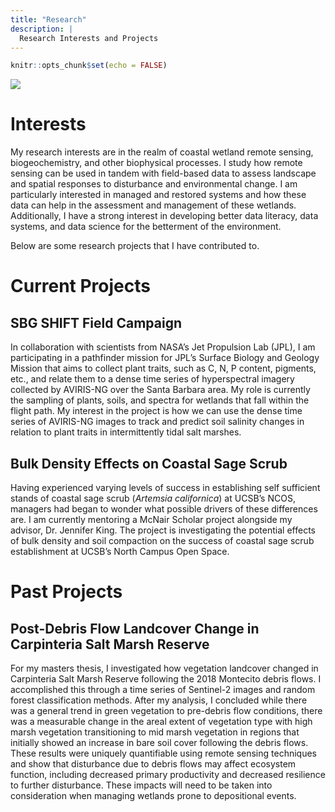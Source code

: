```yaml
---
title: "Research"
description: |
  Research Interests and Projects
---
```


```r
knitr::opts_chunk$set(echo = FALSE)
```

![](images/wetland_banner.jfif)

# Interests

My research interests are in the realm of coastal wetland remote sensing, biogeochemistry, and other biophysical processes. I study how remote sensing can be used in tandem with field-based data to assess landscape and spatial responses to disturbance and environmental change. I am particularly interested in managed and restored systems and how these data can help in the assessment and management of these wetlands. Additionally, I have a strong interest in developing better data literacy, data systems, and data science for the betterment of the environment. 

Below are some research projects that I have contributed to.

# Current Projects

## SBG SHIFT Field Campaign

In collaboration with scientists from NASA's Jet Propulsion Lab (JPL), I am participating in a pathfinder mission for JPL's Surface Biology and Geology Mission that aims to collect plant traits, such as C, N, P content, pigments, etc., and relate them to a dense time series of hyperspectral imagery collected by AVIRIS-NG over the Santa Barbara area. My role is currently the sampling of plants, soils, and spectra for wetlands that fall within the flight path. My interest in the project is how we can use the dense time series of AVIRIS-NG images to track and predict soil salinity changes in relation to plant traits in intermittently tidal salt marshes.   

## Bulk Density Effects on Coastal Sage Scrub

Having experienced varying levels of success in establishing self sufficient stands of coastal sage scrub (*Artemsia californica*) at UCSB's NCOS, managers had began to wonder what possible drivers of these differences are. I am currently mentoring a McNair Scholar project alongside my advisor, Dr. Jennifer King. The project is investigating the potential effects of bulk density and soil compaction on the success of coastal sage scrub establishment at UCSB's North Campus Open Space.

# Past Projects

## Post-Debris Flow Landcover Change in Carpinteria Salt Marsh Reserve 

For my masters thesis, I investigated how vegetation landcover changed in Carpinteria Salt Marsh Reserve following the 2018 Montecito debris flows. I accomplished this through a time series of Sentinel-2 images and random forest classification methods. After my analysis, I concluded while there was a general trend in green vegetation to pre-debris flow conditions, there was a measurable change in the areal extent of vegetation type with high marsh vegetation transitioning to mid marsh vegetation in regions that initially showed an increase in bare soil cover following the debris flows. These results were uniquely quantifiable using remote sensing techniques and show that disturbance due to debris flows may affect ecosystem function, including decreased primary productivity and decreased resilience to further disturbance. These impacts will need to be taken into consideration when managing wetlands prone to depositional events.